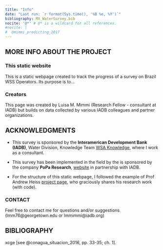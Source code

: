 ```yaml
---
title: "Info"
date: "Last run: `r format(Sys.time(), '%B %e, %Y')`"
bibliography: MX_WaterSurvey.bib
nocite: '@*' # @* is a wildcard for all references.
#nocite: |
#  @mimmi_predicting_2017
---
```


## MORE INFO ABOUT THE PROJECT

### This static website
This is a static webpage created to track the progress of a survey on Brazil WSS Operators. Its purpose is to... 

### Creators
This page was created by Luisa M. Mimmi (Research Fellow - consultant at IADB) but builds on data collected by various IADB colleagues and partner organizations.  

## ACKNOWLEDGMENTS
+ This survey is sponsored by the **Interamerican Development Bank (IADB)**, Water Division, Knowledge Team  [WSA Knowledge](https://idbg.sharepoint.com/sites/WSAknowledge), where I work as a consultant. 

+ This survey has been implemented in the field by the is sponsored by the company **PoPa Research**, [website](http://www.poparesearch.com/) in partnership with IADB. 

+ For the structure of this static webpage, I followed the example of Prof Andrew Heiss [project page](https://stats.andrewheiss.com/donors-ngo-restrictions/index.html), who graciously shares his research work (with code).

### CONTACT
Feel free to contact me for questions and/or suggestions (lmm76@georgetown.edu or lmmimmi@iadb.org)  



## BIBLIOGRAPHY
xcge  [see @conagua_situacion_2016, pp. 33-35;  ch. 1].

